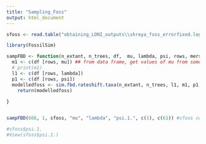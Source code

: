 ---
title: "Sampling_Foss"
output: html_document
---
```{r}
sfoss <- read.table("obtaining_LONI_outputs\\shreya_foss_errorfixed.log", head = TRUE)

library(FossilSim)

sampFBD <- function(n_extant, n_trees, df,  mu, lambda, psi, rows, mers) {
  m1 <- c(df [rows, mu]) ## from data frame, get values of mu from some row
  # print(m1)
  l1 <- c(df [rows, lambda])
  p1 <- c(df [rows, psi]) 
  modelledfoss <- sim.fbd.rateshift.taxa(n_extant, n_trees, l1, m1, p1, mers, complete = TRUE)
    return(modelledfoss)
    
}


sampFBD(666, 1, sfoss, "mu", "lambda", "psi.1.", c(1), c(61)) #sfoss containing the rows in mu, lambda, etc. 

#sfoss$psi.1.
#View(sfoss$psi.1.)
```
